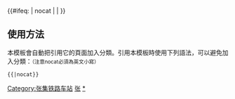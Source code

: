 {{鐵道路線|
| 模板名稱 = 张集铁路
| 名稱 = [[张集铁路]]
| 代表色 = #0033c9
| Logo = [[File:China Railways.svg|17px]]
| 背景顏色 = #FFFFFF
| 車站列表 = [[孔家庄站|孔家庄]] - [[万全西站|万全西]] - [[小蒜沟站|小蒜沟]] - [[友谊水库站|友谊水库]] - [[兴和西站|兴和西]] - [[庙梁站|庙梁]] - [[西土城站 (内蒙古)|西土城]] - [[古营盘站|古营盘]]
}}
<includeonly>{{#ifeq: {{{1}}} | nocat | <!--空--> | [[Category:张集铁路车站]] }}</includeonly><noinclude>

==使用方法==
本模板會自動把引用它的頁面加入分類。引用本模板時使用下列語法，可以避免加入分類：<small>（注意nocat必須為英文小寫）</small>
 <nowiki>{{</nowiki>{{PAGENAME}}<nowiki>|nocat}}</nowiki>
[[Category:中國鐵路路線模板|张]]
[[Category:张集铁路车站|*]]
</noinclude>